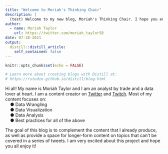 ```yaml
---
title: "Welcome to Moriah's Thinking Chair"
description: |
  (test) Welcome to my new blog, Moriah's Thinking Chair. I hope you enjoy this new form of content from me.
author:
  - name: Moriah Taylor 
    url: https://twitter.com/moriah_taylor58
date: 07-28-2021
output:
  distill::distill_article:
    self_contained: false
---
```


```r
knitr::opts_chunk$set(echo = FALSE)

# Learn more about creating blogs with Distill at:
# https://rstudio.github.io/distill/blog.html

```


Hi all! My name is Moriah Taylor and I am an analyst by trade and a data lover at heart. I am a content creator on [Twitter](https://twitter.com/moriah_taylor58) and [Twitch](https://www.twitch.tv/moriah_streamr). Most of my content focuses on:  
&nbsp;&nbsp;&nbsp;&nbsp;● Data Wrangling  
&nbsp;&nbsp;&nbsp;&nbsp;● Data Visualization  
&nbsp;&nbsp;&nbsp;&nbsp;● Data Analysis  
&nbsp;&nbsp;&nbsp;&nbsp;● Best practices for all of the above  

The goal of this blog is to complement the content that I already produce, as well as provide a space for longer-form content on topics that can't be covered in a series of tweets. I am very excited about this project and hope you all enjoy it!
